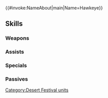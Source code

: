 {{#invoke:NameAbout|main|Name=Hawkeye}}{{HeroPage Tabs}}
{{Hero Infobox
|Name=Hawkeye
|Title=Taciturn Guardian
|WeaponType=Blue Lance
|MoveType=Infantry
|Origin=Fire Emblem: The Blazing Blade
|Gender=Male
|actorEN=Jamieson Price
|actorJP=丹沢晃之
|artist=創-taro
|additionDate=January 19, 2024
|releaseDate=January 19, 2024
|cv1=6
|cv2=1300200
|TagID=ナバタホークアイ
|InternalID=1055
|Properties=limited,tempest,specDisplay
|description=Loyal servant of Archsage Athos, one of the Eight Legends. Protects the village of Arcadia in Nabata, his master's paradise. Appears in Fire Emblem: The Blazing Blade.
}}
{{Stats Page
|Lv1HP=21|Lv1ATK=12|Lv1SPD=7|Lv1DEF=8|Lv1RES=8
|GRHP=55|GRATK=80|GRSPD=35|GRDEF=75|GRRES=70
}}
==Skills==
===Weapons===
{{Weapons Table
|weapon1=Iron Lance
|weapon1Default=1
|weapon1Unlock=1
|weapon2=Steel Lance
|weapon2Default=2
|weapon2Unlock=2
|weapon3=Nabata Lance
|weapon3Default=3
|weapon3Unlock=3
|weapon4=Nabata Lance+
|weapon4Default=5
|weapon4Unlock=5
}}
===Assists===
{{Assists Table}}
===Specials===
{{Specials Table
|special1=Glowing Ember
|special1Default=4
|special1Unlock=3
|special2=Ignis
|special2Unlock=4
}}
===Passives===
{{Passives Table
|passiveA1=Def/Res Ideal 1
|passiveA2=Def/Res Ideal 2
|passiveA3=Def/Res Ideal 3
|passiveA1Unlock=3
|passiveA2Unlock=4
|passiveA3Unlock=5
|passiveC1=Panic Ploy 1
|passiveC2=Panic Ploy 2
|passiveC3=Panic Ploy 3
|passiveC1Unlock=1
|passiveC2Unlock=2
|passiveC3Unlock=4
}}
{{Heroes Navbox}}
[[Category:Desert Festival units]]